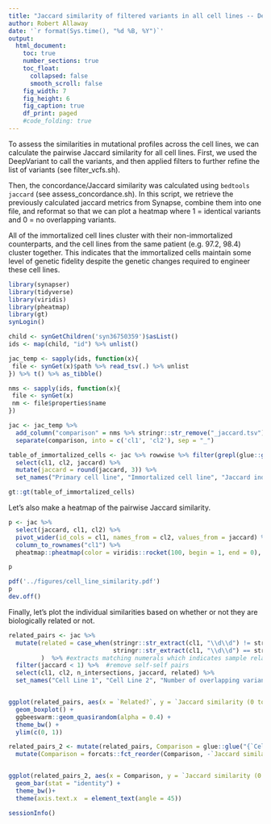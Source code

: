 ```yaml
---
title: "Jaccard similarity of filtered variants in all cell lines -- DeepVariant"
author: Robert Allaway
date: '`r format(Sys.time(), "%d %B, %Y")`'
output: 
  html_document:
    toc: true
    number_sections: true
    toc_float:
      collapsed: false
      smooth_scroll: false
    fig_width: 7
    fig_height: 6
    fig_caption: true
    df_print: paged 
    #code_folding: true 
---
```


To assess the similarities in mutational profiles across the cell lines, we can calculate the pairwise Jaccard similarity for all cell lines. First, we used the DeepVariant to call the variants, and then applied filters to further refine the list of variants (see filter_vcfs.sh). 

Then, the concordance/Jaccard similarity was calculated using `bedtools jaccard` (see assess_concordance.sh). 
In this script, we retrieve the previously calculated jaccard metrics from Synapse, combine them into one file, and reformat so that we can plot a heatmap where 1 = identical variants and 0 = no overlapping variants. 

All of the immortalized cell lines cluster with their non-immortalized counterparts, and the cell lines from the same patient (e.g. 97.2, 98.4) cluster together. This indicates that the immortalized cells maintain some level of genetic fidelity despite the genetic changes required to engineer these cell lines. 

```r
library(synapser)
library(tidyverse)
library(viridis)
library(pheatmap)
library(gt)
synLogin()

child <- synGetChildren('syn36750359')$asList()
ids <- map(child, "id") %>% unlist()

jac_temp <- sapply(ids, function(x){
 file <- synGet(x)$path %>% read_tsv(.) %>% unlist
}) %>% t() %>% as_tibble()

nms <- sapply(ids, function(x){
 file <- synGet(x)
 nm <- file$properties$name
}) 

jac <- jac_temp %>% 
  add_column("comparison" = nms %>% stringr::str_remove("_jaccard.tsv")) %>% 
  separate(comparison, into = c('cl1', 'cl2'), sep = "_")  

table_of_immortalized_cells <- jac %>% rowwise %>% filter(grepl(glue::glue("i{cl1}"), cl2)) %>% 
  select(cl1, cl2, jaccard) %>% 
  mutate(jaccard = round(jaccard, 3)) %>% 
  set_names("Primary cell line", "Immortalized cell line", "Jaccard index")

gt::gt(table_of_immortalized_cells)


```

Let's also make a heatmap of the pairwise Jaccard similarity. 

```r
p <- jac %>% 
  select(jaccard, cl1, cl2) %>% 
  pivot_wider(id_cols = cl1, names_from = cl2, values_from = jaccard) %>% 
  column_to_rownames("cl1") %>% 
  pheatmap::pheatmap(color = viridis::rocket(100, begin = 1, end = 0), legend_breaks = c(0, 1))

p

pdf('../figures/cell_line_similarity.pdf')
p
dev.off()

```

Finally, let's plot the individual similarities based on whether or not they are biologically related or not. 

```r
related_pairs <- jac %>% 
  mutate(related = case_when(stringr::str_extract(cl1, "\\d\\d") != stringr::str_extract(cl2, "\\d\\d") ~ FALSE,
                             stringr::str_extract(cl1, "\\d\\d") == stringr::str_extract(cl2, "\\d\\d") ~ TRUE)
         )  %>% #extracts matching numerals which indicates sample relatedness (e.g. 28cNF is from same patient as i28cNF, etc) and determines if they match, whether or not the samples are related
  filter(jaccard < 1) %>%  #remove self-self pairs
  select(cl1, cl2, n_intersections, jaccard, related) %>% 
  set_names("Cell Line 1", "Cell Line 2", "Number of overlapping variants", "Jaccard similarity (0 to 1)", "Related?")


ggplot(related_pairs, aes(x = `Related?`, y = `Jaccard similarity (0 to 1)`)) +
  geom_boxplot() +
  ggbeeswarm::geom_quasirandom(alpha = 0.4) +
  theme_bw() + 
  ylim(c(0, 1))

related_pairs_2 <- mutate(related_pairs, Comparison = glue::glue("{`Cell Line 1`}_{`Cell Line 2`}")) %>% 
  mutate(Comparison = forcats::fct_reorder(Comparison, -`Jaccard similarity (0 to 1)`))


ggplot(related_pairs_2, aes(x = Comparison, y = `Jaccard similarity (0 to 1)`, fill =  `Related?`)) +
  geom_bar(stat = "identity") +
  theme_bw()+
  theme(axis.text.x  = element_text(angle = 45))

```

```r
sessionInfo()
```

